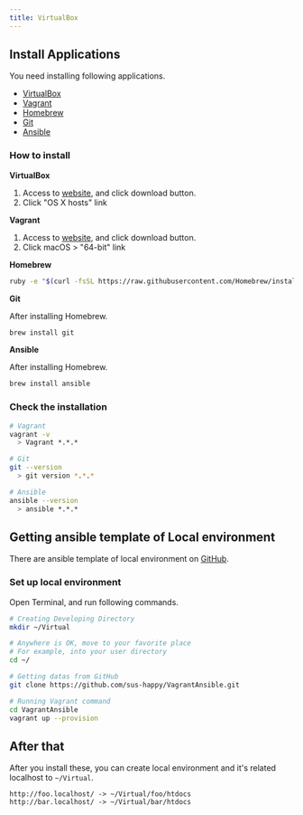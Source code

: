 ```yaml
---
title: VirtualBox
---
```


## Install Applications

You need installing following applications.

* [VirtualBox](https://www.virtualbox.org/)
* [Vagrant](https://www.vagrantup.com/)
* [Homebrew](https://brew.sh/)
* [Git](https://git-scm.com/)
* [Ansible](https://www.ansible.com/)

### How to install

**VirtualBox**

1. Access to [website](https://www.virtualbox.org/), and click download button.
2. Click "OS X hosts" link

**Vagrant**

1. Access to [website](https://www.vagrantup.com/), and click download button.
2. Click macOS > "64-bit" link

**Homebrew**

```bash
ruby -e "$(curl -fsSL https://raw.githubusercontent.com/Homebrew/install/master/install)"
```

**Git**

After installing Homebrew.

```bash
brew install git
```

**Ansible**

After installing Homebrew.

```bash
brew install ansible
```

### Check the installation

```bash
# Vagrant
vagrant -v
  > Vagrant *.*.*

# Git
git --version
  > git version *.*.*

# Ansible
ansible --version
  > ansible *.*.*
```



## Getting ansible template of Local environment

There are ansible template of local environment on [GitHub](https://github.com/sus-happy/VagrantAnsible).

### Set up local environment

Open Terminal, and run following commands.

```bash
# Creating Developing Directory
mkdir ~/Virtual

# Anywhere is OK, move to your favorite place
# For example, into your user directory
cd ~/

# Getting datas from GitHub
git clone https://github.com/sus-happy/VagrantAnsible.git

# Running Vagrant command
cd VagrantAnsible
vagrant up --provision
```


## After that

After you install these, you can create local environment and it's related localhost to `~/Virtual`.

```
http://foo.localhost/ -> ~/Virtual/foo/htdocs
http://bar.localhost/ -> ~/Virtual/bar/htdocs
```